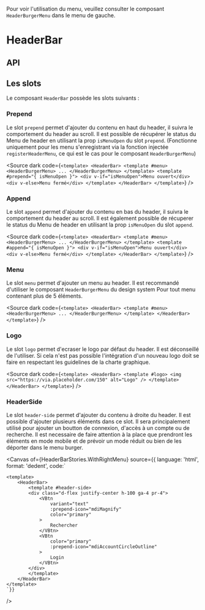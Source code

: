 
<Meta of={HeaderBarStories} />


Pour voir l'utilisation du menu, veuillez consulter le composant `HeaderBurgerMenu` dans le menu de gauche.

# HeaderBar

<Canvas of={HeaderBarStories.Default} />

## API

<Controls of={HeaderBarStories.Default} />

## Les slots

Le composant `HeaderBar` possède les slots suivants :

### Prepend

Le slot `prepend` permet d'ajouter du contenu en haut du header, il suivra le comportement du header au scroll.
Il est possible de récupérer le status du Menu de header en utilisant la prop `isMenuOpen` du slot `prepend`. (Fonctionne uniquement pour les menu s'enregistrant via la fonction injectée `registerHeaderMenu`, ce qui est le cas pour le composant `HeaderBurgerMenu`)

<Source
  dark
  code={`
<template>
  <HeaderBar>
	<template #menu>
	  <HeaderBurgerMenu>
		...
	  </HeaderBurgerMenu>
	</template>
	<template #prepend="{ isMenuOpen }">
	  <div v-if="isMenuOpen">Menu ouvert</div>
	  <div v-else>Menu fermé</div>
	</template>
  </HeaderBar>
</template>
`}
/>

### Append

Le slot `append` permet d'ajouter du contenu en bas du header, il suivra le comportement du header au scroll.
Il est également possible de récuperer le status du Menu de header en utilisant la prop `isMenuOpen` du slot `append`.

<Source
  dark
  code={`
<template>
  <HeaderBar>
	<template #menu>
	  <HeaderBurgerMenu>
		...
	  </HeaderBurgerMenu>
	</template>
	<template #append="{ isMenuOpen }">
	  <div v-if="isMenuOpen">Menu ouvert</div>
	  <div v-else>Menu fermé</div>
	</template>
  </HeaderBar>
</template>
`}
/>

### Menu

Le slot `menu` permet d'ajouter un menu au header. Il est recommandé d'utiliser le composant `HeaderBurgerMenu` du design system Pour tout menu contenant plus de 5 éléments.

<Source
  dark
  code={`
<template>
  <HeaderBar>
	<template #menu>
	  <HeaderBurgerMenu>
		...
	  </HeaderBurgerMenu>
	</template>
  </HeaderBar>
</template>
`}
/>

### Logo

Le slot `logo` permet d'ecraser le logo par défaut du header. Il est déconseillé de l'utiliser. Si cela n'est pas possible l'intégration d'un nouveau logo doit se faire en respectant les guidelines de la charte graphique.

<Source
  dark
  code={`
<template>
  <HeaderBar>
	<template #logo>
	  <img src="https://via.placeholder.com/150" alt="Logo" />
	</template>
  </HeaderBar>
</template>
`}
/>

### HeaderSide

Le slot `header-side` permet d'ajouter du contenu à droite du header. Il est possible d'ajouter plusieurs éléments dans ce slot.
Il sera principalement utilisé pour ajouter un boutton de connexion, d'accès à un compte ou de recherche.
Il est necessaire de faire attention à la place que prendront les éléments en mode mobile et de prévoir un mode réduit ou bien de les déporter dans le menu burger.

<Canvas
	of={HeaderBarStories.WithRightMenu}
	source={{
		language: 'html',
		format: 'dedent',
		code:`
	<script setup lang="ts">
	</script>

	<template>
		<HeaderBar>
			<template #header-side>
			<div class="d-flex justify-center h-100 ga-4 pr-4">
				<VBtn
					variant="text"
					:prepend-icon="mdiMagnify"
					color="primary"
				>
					Rechercher
				</VBtn>
				<VBtn
					color="primary"
					:prepend-icon="mdiAccountCircleOutline"
				>
					Login
				</VBtn>
			</div>
			</template>
		</HeaderBar>
	</template>
	`}}
/>
